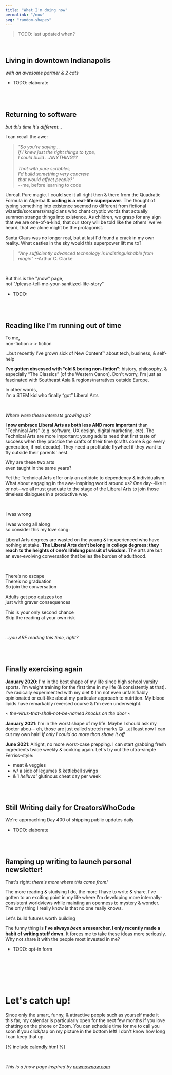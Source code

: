 ```yaml
---
title: "What I'm doing now"
permalink: "/now"
svg: "random-shapes"
---
```


> TODO: last  updated  when?

<br />

## Living in downtown Indianapolis

_with an awesome partner & 2 cats_

* TODO: elaborate

<!---
I love this place & it's definitely one of the most underrated urban centers in the Us (did I also mention affordable?), but that doesn't stop me from peaking for my personal ideal fitting my odd priorities. It's got almost everything, but the entire world is urbanizing & I'm keeping an eye out for exceptional satellite cities. I think remote work was largely overhyped because social media hasn't innovated enough to make online communities intimate enough. The worldwide web will ge tthere, but I believe very strongly we're not even in the Day 1 of the internet. 95% of "remote work" will recede because they don't have enough operational & cultural sophistication to support asynchronous work yet. The pandemic was an external force, but the shif tto remote work needs to be an internal suction because the tools are so good. They're great, but they're not there yet (e.g. Slack repulses the average employee way more than it pulls in with excitment). Once there are better online conference tools (I have no clue. It might take as much as mass adoption of more affordable next-gen augmented reality). Still on the search for the ideal city

Don't forget awesome partner & 2 cats

> _"The unexamined life is not worth living"_<br />--Socrates (but not in English)<br />... --Plato (documented in his "Apology")<br />... ... --Michael Scott
-->
<br /><br />


## Returning to software

_but this time it's different..._

<!---
* TI-84
* Movie: The Social Network
* MHacks IV

* \>SH
* Hack The Planet
* QCOM
* Game Design

* Eship "education"
* digital nomad gone stale (why?)
* audience-focused bootstrapping
* sales bootcamp
* Woven
* Tiago+GTD (jet-rocketed into post-rat economy of twitter, so the next chapter is twitter era)

* Writer's Bloc
* Kenzie Academy
* the diagnosis
* Britannica (from geography to geopolitics to world history to The Western Canon to The Liberal Arts)
-->

I can recall the awe:

> _"So you're saying...<br />if I knew just the right things to type,<br />I could build ...ANYTHING??<br /><br />That with pure scribbles,<br />I'd build something very concrete<br />that would affect people?"_<br />--me, before learning to code

Unreal. Pure magic. I could see it all right then & there from the Quadratic Formula in Algerba II: **coding is a real-life superpower**. The thought of typing something into existence seemed no different from fictional wizards/sorcerers/magicians who chant cryptic words that actually summon strange things into existence. As children, we grasp for any sign that we are one-of-a-kind, that our story will be told like the others' we've heard, that we alone might be the protagonist.

Santa Claus was no longer real, but at last I'd found a crack in my own reality. What castles in the sky would this superpower lift me to?

> _"Any sufficiently advanced technology is indistinguishable from magic"_ --Arthur C. Clarke

<br />

But this is the "/now" page,
<br />not "/please-tell-me-your-sanitized-life-story"





<!---
I started my coding journey before college & before I knew it was a well-paying career path (even though that helped me to commit long-term). If it were any other way, I wouldn't find myself constantly returning to it after time off.  Sure, it's something I enjoy, but it's always for a different purpose:
-->

* TODO: 


<!---
3 questions 

I got obsessed with distribution.

& now I'm back at  the begininning: great product is what matters. Turns out "distribution" is a double-edged sword: however good or bad your  product/service is, good distribution merely spreads the word faster. In this sense, poor distribution is an advantage because it gives you room to experiment & fail brutally without permanent reputational damage, even if I'm oversimplifying.

If my life were a video game, this is like I beat the game once  already, so I'm ready to come back to the first level.
-->

<!---
software -> entrepreneurship -> digital marketing -> sales -> writer -> software (but this time it's different) -> DevRel??? No-Code Ops?? solo-creator?? startup mercenary??
-->

<br /><br />


## Reading like I'm running out of time

To me,
<br />non-fiction > > fiction

…but recently I’ve grown sick of New Content™ about tech, business, & self-help

**I’ve gotten obsessed with “old & boring non-fiction”**: history, philosophy, & especially “The Classics” [of the Western Canon]. Don't worry, I'm just as fascinated with Southeast Asia & regions/narratives outside Europe.

In other words,
<br />I’m a STEM kid who finally “got” Liberal Arts

<br />

_Where were these interests growing up?_

**I now embrace Liberal Arts as both less AND more important** than "Technical Arts" (e.g. software, UX design, digital marketing, etc). The Technical Arts are more important: young adults need that first taste of success when they practice the crafts of their time (crafts come & go every generation, if not decade). They need a profitable flywheel if they want to fly outside their parents' nest.

Why are these two arts
<br />even taught in the same years?

Yet the Technical Arts offer only an antidote to dependency & individualism. What about engaging in the awe-inspiring world around us? One day--like it or not--we all must graduate to the stage of the Liberal Arts to join those timeless dialogues in a productive way.

<br />

I was wrong

I was wrong all along
<br />so consider this my love song:

Liberal Arts degrees are wasted on the young & inexperienced who have nothing at stake. **The Liberal Arts don't belong in college degrees: they reach to the heights of one’s lifelong pursuit of wisdom.** The arts are but an ever-evolving conversation that belies the burden of adulthood.

<br />

There’s no escape
<br />There’s no graduation
<br />So join the conversation

Adults get pop quizzes too
<br />just with graver consequences

This is your only second chance
<br />Skip the reading at your own risk

<br />

_...you ARE reading this time, right?_

<br /><br />


## Finally exercising again 

**January 2020**: I'm in the best shape of my life since high school varsity sports. I'm weight training for the first time in my life (& consistently at that). I've radically experimented with my diet & I'm not even unfalsifiably opinionated or cult-like about my particular approach to nutrition. My blood lipids have remarkably reversed course & I'm even underweight.

_~ the-virus-that-shall-not-be-named knocks on the door ~_

**January 2021**: I'm in the worst shape of my life. Maybe I should ask my doctor abou-- oh, those are just called stretch marks 🙃 ...at least now I can cut my own hair! _If only I could do more than shave it off_

**June 2021**: Alright, no more worst-case prepping. I can start grabbing fresh ingredients twice weekly & cooking again. Let's try out the ultra-simple Ferriss-style:

* meat & veggies
* w/ a side of legumes & kettlebell swings
* & 1 _helluva'_ glutinous cheat day per week

<!---
Before the pandemic, I had radically experimented with my nutrition over 2 years to evaporate my cholesterol problem & started weight training [freeweights of course] for the very first time in my life. After dialing in those habits, I consciously decided to halt everything in early February 2020 (even turned down 2 job offers! one after a FOUR HOUR phone negotiation where they made an exploitative offer that would've screwed me if the rumors about a pandemic were true & the other I actually accepting on condition that it was remote only for them to bait&switch me right before the start date) & optimize all of that to go complete survival mode &gotten into the best shape of my life post-pandemic. After a year of rationing on anything & everything that I can easily carry home that minimizes the number of trips I need to make to the grocery store, I've ballooned back to my all-time high weight. I don't know why it took me so long to recommit but as of last month I'm back on the horse & I feel [relatively] better about myself with each passing day
-->

<br /><br />


## Still Writing daily for CreatorsWhoCode

We're approaching Day 400 of shipping public updates daily

* TODO: elaborate

<br /><br />


## Ramping up writing to launch personal newsletter!

That's right:
_there's more where this came from!_

The more reading & studying I do, the more I have to write & share. I've gotten to an exciting point in my life where I'm developing more internally-consistent worldviews while mainting an openness to mystery & wonder. The only thing I really know is that no one really knows.

Let's build futures worth building

The funny thing is **I've always _been_ a researcher. I only recently made a habit of writing stuff down.** It forces me to take these ideas more seriously. Why not share it with the people most invested in me?

<!---
What makes it even cooler is expressing it isn't just for free. I get compounding returns to forcibly clarifying my thoughts much further than before. The act of recalling information actually reinforces it & expressing my thoughts nudges me towards consuming higher-quality ideas.
-->

* TODO: opt-in form

<br /><br />

<!---
## [TODO: any other major GTD-style projects]

The.


* Living in the heart of downtown Indianapolis with an awesome partner
* self-studying entirely new interests in geography, world history, & jumping around the western canon (reconsidering a lot of worldviews after thinking outside the U.S., searching earnestly for lost ideas on technological progressinnovative cultures, lost ideas on technological progress, & tracking the symbiotic coevolution of humanity with technology)

How you can help:


* job searching
* building my case for tech optimism
* [note: keep these limited to GTD-style outcomes I'm reaching for]
* shipping daily updates to this cwc (+now this site)
* designing a better WFH lifestyle trying to make more internet friends outside the US (i.e. neglecting local relationships in favor of global ones [link sivers essay])
* finally strength training again for the first time since the pandemic (I've slowly ballooned up to college-grad weight & lack of shape RIGHT after the best shape & blood lipids of my life)
* [TODO: just do a GTD weekly review & that will inform this page]
-->



<!---
>  TODO: get nownownow backlink

* writing & shipping daily for >CWC (new-age "creator economy" small business some day in 5 years)

* REALLY enjoying remote work (especially as excuse to dail-in routine + nutrition + workouts)
* open & searching for work. I'm getting extremely excited about collaboration again, as I recently figured out I wasn't searching for "freedom from" but "freedom to"nimmerse myself more deeply with others (hey, [OnDeck](/why-ondeck))

...

* Living with my long-term girlfriend in downtown Indianapolis for the near-term & trying to discover my dream, long-term city [TODO: show candidates] ...I have a lurking suspicion that it will probably be a satellite city for remote work, even though global trends suggest that people are increasingly urbanizing

* Self-teaching more liberal arts (I've long been a die-hard STEM kid & I think it's the most practical. I both believe that STEM is one of the more important things to START learning with, so that you have a utilitarian/practical place to integrate yourself into the world, but as time passes: I both feel that Liberal Arts is both MORE & LESS important than STEM. Less in that it shouldn't really precede STEM ...ideally, I think a more optimal balance is to focus more purely on current capacities/technologies/etc earlier in education BEFORE you mature onto what is ultmately more important. I didn't have the stomach or capcity for history, social studies, philosophy before, but now I have a life with real-world objectives that shine context & make it immensely useful. So let me be clear: I've recently come to appreciate Liberal Arts as a higher goal, but only insofar as I have the capcity to concern mself with them. I think we've had a recent overproduction of liberal arts education as evidenced by all the recent grads that  don't find themselves a good place to start in the world. Liberal arts isn't given, it's earned. In short, I've come to understand that logic isn't a strict subset of math. They are seperate neterprises & most of this is the necesary move from studying the world of the deductive to the world of the inductive.) ... in theory if I were to raise kids today, I would STEM them to heck for the first 20 years so they're super effective operators in the world, then graudate them onto the higher, ongoing never-ending conversations of Liberal Arts, but now rooted in real-world urgency & NEVER letting their eyes of the dashboard controls & immediacy of life.)

  * Studying the Western Canon
  * Trying to decentralize my philosophy from the US
  * Building the case for Tech Optimism
  * Studying geography & geopolitics

<br />

## Recent Reading

* The Hitchhiker's Guide to the Galaxy (audiobook by the author himself is a perfect motivation to go to bed early)
* ...

<br />

## Favorite Quote:

* "happy is the country without a history"
* "... something someting life is a crisis & yet we still live"
* darwin on survival of most adaptable > smartest > strongest

## What I'm geeking out about

* Isaac Arthur on Futurism
* CaspianReport on Geopolitics
* Atlas Pro on Geography
* The massive works of Britannica & Wikipedia
* The Western Canon™ (classic books throughout history that shifted Western Thought)
* Lingco??? on languages
* Effective Altruism
* Open Philantrhopy

* David's essay on serious christians
* Long Now lecture by Singapore UN ambassador
* worldview diversification: ajeya

<br />

> TODO: include calendly link for friends (or at least call-to-action to text, twitter DM, or email me)
-->

<br /><br />

# Let's catch up!

Since only the smart, funny, & attractive people such as yourself made it this far, my calendar is particularly open for the next few months if you love chatting on the phone or Zoom. You can schedule time for me to call you soon if you click/tap on my picture in the bottom left! I don't know how long I can keep that up.

{% include calendly.html %}

<br />

_This is a /now page inspired by [nownownow.com](https://nownownow.com)_
